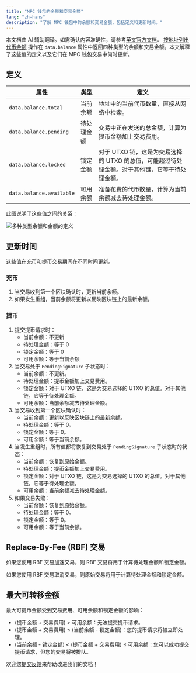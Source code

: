 ```yaml
---
title: "MPC 钱包的余额和交易金额"
lang: "zh-hans"
description: "了解 MPC 钱包中的余额和交易金额，包括定义和更新时间。"
---
```

<Note>本文档由 AI 辅助翻译。如需确认内容准确性，请参考[英文官方文档](https://www.cobo.com/developers/v2/guides/overview/introduction)。</Note>
[按地址列出代币余额](/v2/api-references/wallets/list-token-balances-by-address) 操作在 `data.balance` 属性中返回四种类型的余额和交易金额。本文解释了这些值的定义以及它们在 MPC 钱包交易中何时更新。

## 定义

| 属性                 | 类型              | 定义                                                   |
| ------------------------ | ----------------- | ------------------------------------------------------------ |
| `data.balance.total`     | 当前余额   | 地址中的当前代币数量，直接从网络中检索。 |
| `data.balance.pending`   | 待处理金额    | 交易中正在发送的总金额，计算为提币金额加上交易费用。 |
| `data.balance.locked`    | 锁定金额     | 对于 UTXO 链，这是为交易选择的 UTXO 的总值，可能超过待处理金额。对于其他链，它等于待处理金额。 |
| `data.balance.available` | 可用余额 | 准备花费的代币数量，计算为当前余额减去待处理金额。 |

此图说明了这些值之间的关系：

<img src="/v2_cn/images/guides/balances_amount.svg" className="diagram" alt="多种类型余额和金额的定义"></img>

## 更新时间

这些值在充币和提币交易期间在不同时间更新。

### 充币

1. 当交易收到第一个区块确认时，更新当前余额。
2. 如果发生重组，当前余额将更新以反映区块链上的最新余额。

### 提币

1. 提交提币请求时：
   - 当前余额：不更新
   - 待处理金额：等于 0
   - 锁定金额：等于 0
   - 可用余额：等于当前余额
2. 当交易处于 `PendingSignature` 子状态时：
   - 当前余额：不更新。
   - 待处理金额：提币金额加上交易费用。
   - 锁定金额：对于 UTXO 链，这是为交易选择的 UTXO 的总值。对于其他链，它等于待处理金额。
   - 可用余额：当前余额减去待处理金额。
3. 当交易收到第一个区块确认时：
   - 当前余额：更新以反映区块链上的最新余额。
   - 待处理金额：等于 0。
   - 锁定金额：等于 0。
   - 可用余额：等于当前余额。
4. 当发生重组时，所有值都将恢复到交易处于 `PendingSignature` 子状态时的状态：
   - 当前余额：恢复到原始余额。
   - 待处理金额：提币金额加上交易费用。
   - 锁定金额：对于 UTXO 链，这是为交易选择的 UTXO 的总值。对于其他链，它等于待处理金额。
   - 可用余额：当前余额减去待处理金额。
5. 如果交易失败：
   - 当前余额：恢复到原始余额。
   - 待处理金额：等于 0。
   - 锁定金额：等于 0。
   - 可用余额：等于当前余额。

## Replace-By-Fee (RBF) 交易

如果您使用 RBF 交易加速交易，则 RBF 交易将用于计算待处理金额和锁定金额。

如果您使用 RBF 交易取消交易，则原始交易将用于计算待处理金额和锁定金额。

## 最大可转移金额

最大可提币金额受到交易费用、可用余额和锁定金额的影响：

- (提币金额 + 交易费用) > 可用余额：无法提交提币请求。
- (提币金额 + 交易费用) ≤ (当前余额 - 锁定金额)：您的提币请求将被立即处理。
- (当前余额 - 锁定金额) < (提币金额 + 交易费用) ≤ 可用余额：您可以成功提交提币请求，但您的交易将被排队。

<Tip>欢迎您[提交反馈](https://forms.zohopublic.com/cobo/form/DocumentFeedbackForm/formperma/QvLOhxJv1_JMsJ-1dleZ8Itb_7rzN-LtgvsDdxosoVI)来帮助改进我们的文档！</Tip>